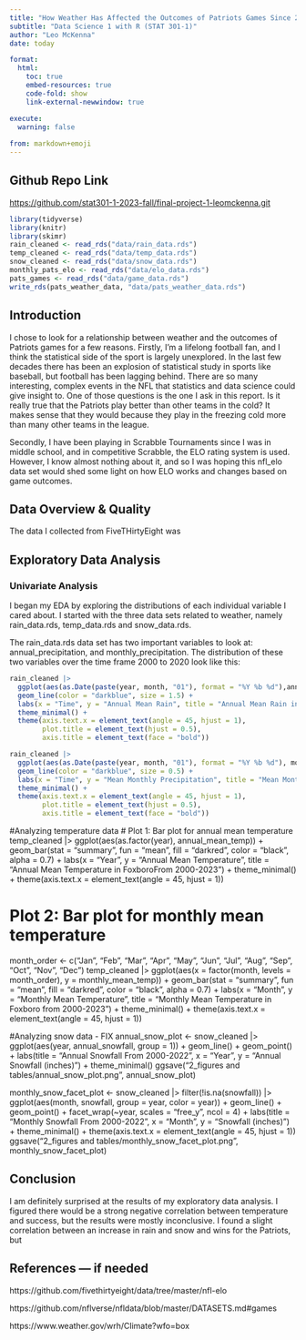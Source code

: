 ```yaml
---
title: "How Weather Has Affected the Outcomes of Patriots Games Since 2000"
subtitle: "Data Science 1 with R (STAT 301-1)"
author: "Leo McKenna"
date: today

format:
  html:
    toc: true
    embed-resources: true
    code-fold: show
    link-external-newwindow: true

execute:
  warning: false
  
from: markdown+emoji 
---
```


::: {.callout-tip icon=false}

## Github Repo Link

[https://github.com/stat301-1-2023-fall/final-project-1-leomckenna.git](https://github.com/stat301-1-2023-fall/final-project-1-leomckenna.git)

:::

```r

library(tidyverse)
library(knitr)
library(skimr)
rain_cleaned <- read_rds("data/rain_data.rds")
temp_cleaned <- read_rds("data/temp_data.rds")
snow_cleaned <- read_rds("data/snow_data.rds")
monthly_pats_elo <- read_rds("data/elo_data.rds")
pats_games <- read_rds("data/game_data.rds")
write_rds(pats_weather_data, "data/pats_weather_data.rds")
```


## **Introduction**

I chose to look for a relationship between weather and the outcomes of Patriots games for a few reasons. Firstly, I’m a lifelong football fan, and I think the statistical side of the sport is largely unexplored. In the last few decades there has been an explosion of statistical study in sports like baseball, but football has been lagging behind. There are so many interesting, complex events in the NFL that statistics and data science could give insight to. One of those questions is the one I ask in this report. Is it really true that the Patriots play better than other teams in the cold? It makes sense that they would because they play in the freezing cold more than many other teams in the league. 

Secondly, I have been playing in Scrabble Tournaments since I was in middle school, and in competitive Scrabble, the ELO rating system is used. However, I know almost nothing about it, and so I was hoping this nfl_elo data set would shed some light on how ELO works and changes based on game outcomes. 

## **Data Overview & Quality**
The data I collected from FiveTHirtyEight was 





## **Exploratory Data Analysis**
### **Univariate Analysis**
I began my EDA by exploring the distributions of each individual variable I cared about. I started with the three data sets related to weather, namely rain_data.rds, temp_data.rds and snow_data.rds.

The rain_data.rds data set has two important variables to look at: annual_precipitation, and monthly_precipitation. The distribution of these two variables over the time frame 2000 to 2020 look like this:
```r
rain_cleaned |> 
  ggplot(aes(as.Date(paste(year, month, "01"), format = "%Y %b %d"),annual_mean_rain)) +
  geom_line(color = "darkblue", size = 1.5) +
  labs(x = "Time", y = "Annual Mean Rain", title = "Annual Mean Rain in Foxboro From 2000-2020") +
  theme_minimal() +
  theme(axis.text.x = element_text(angle = 45, hjust = 1),  
        plot.title = element_text(hjust = 0.5),             
        axis.title = element_text(face = "bold"))
```

```r
rain_cleaned |> 
  ggplot(aes(as.Date(paste(year, month, "01"), format = "%Y %b %d"), monthly_mean_rain)) +
  geom_line(color = "darkblue", size = 0.5) +
  labs(x = "Time", y = "Mean Monthly Precipitation", title = "Mean Monthly Precipitation in Foxboro From 2000-2020") +
  theme_minimal() +
  theme(axis.text.x = element_text(angle = 45, hjust = 1),  
        plot.title = element_text(hjust = 0.5),             
        axis.title = element_text(face = "bold"))
```



#Analyzing temperature data
# Plot 1: Bar plot for annual mean temperature
temp_cleaned |> 
  ggplot(aes(as.factor(year), annual_mean_temp)) +
  geom_bar(stat = "summary", fun = "mean", fill = "darkred", color = "black", alpha = 0.7) +
  labs(x = "Year", y = "Annual Mean Temperature", title = "Annual Mean Temperature in FoxboroFrom 2000-2023") +
  theme_minimal() +
  theme(axis.text.x = element_text(angle = 45, hjust = 1))

# Plot 2: Bar plot for monthly mean temperature
month_order <- c("Jan", "Feb", "Mar", "Apr", "May", "Jun", "Jul", "Aug", "Sep", "Oct", "Nov", "Dec")
temp_cleaned |> 
  ggplot(aes(x = factor(month, levels = month_order), y = monthly_mean_temp)) +
  geom_bar(stat = "summary", fun = "mean", fill = "darkred", color = "black", alpha = 0.7) +
  labs(x = "Month", y = "Monthly Mean Temperature", title = "Monthly Mean Temperature in Foxboro from 2000-2023") +
  theme_minimal() +
  theme(axis.text.x = element_text(angle = 45, hjust = 1))

#Analyzing snow data - FIX
annual_snow_plot <- snow_cleaned |> 
  ggplot(aes(year, annual_snowfall, group = 1)) +
  geom_line() +
  geom_point() +
  labs(title = "Annual Snowfall From 2000-2022", x = "Year", y = "Annual Snowfall (inches)") +
  theme_minimal()
ggsave("2_figures and tables/annual_snow_plot.png", annual_snow_plot) 

monthly_snow_facet_plot <- snow_cleaned |> 
  filter(!is.na(snowfall)) |> 
  ggplot(aes(month, snowfall, group = year, color = year)) +
  geom_line() +
  geom_point() +
  facet_wrap(~year, scales = "free_y", ncol = 4) +
  labs(title = "Monthly Snowfall From 2000-2022", x = "Month", y = "Snowfall (inches)") +
  theme_minimal() +
  theme(axis.text.x = element_text(angle = 45, hjust = 1))
ggsave("2_figures and tables/monthly_snow_facet_plot.png", monthly_snow_facet_plot) 




## **Conclusion**
I am definitely surprised at the results of my exploratory data analysis. I figured there would be a strong negative correlation between temperature and success, but the results were mostly inconclusive. I found a slight correlation between an increase in rain and snow and wins for the Patriots, but 




## **References — if needed**
https://github.com/fivethirtyeight/data/tree/master/nfl-elo

https://github.com/nflverse/nfldata/blob/master/DATASETS.md#games

https://www.weather.gov/wrh/Climate?wfo=box

